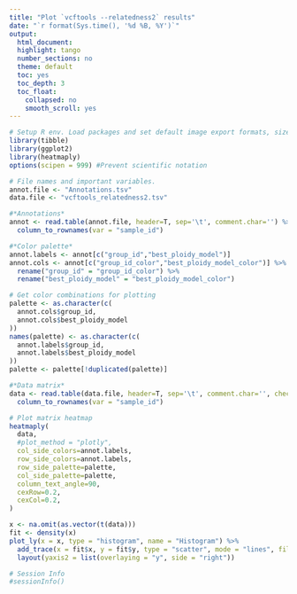 ```yaml
---
title: "Plot `vcftools --relatedness2` results"
date: "`r format(Sys.time(), '%d %B, %Y')`"
output:
  html_document:
  highlight: tango
  number_sections: no
  theme: default
  toc: yes
  toc_depth: 3
  toc_float:
    collapsed: no
    smooth_scroll: yes
---
```



```r
# Setup R env. Load packages and set default image export formats, size and resolution.
library(tibble)
library(ggplot2)
library(heatmaply)
options(scipen = 999) #Prevent scientific notation
```


```r
# File names and important variables.
annot.file <- "Annotations.tsv"
data.file <- "vcftools_relatedness2.tsv"
```


```r
#*Annotations*
annot <- read.table(annot.file, header=T, sep='\t', comment.char='') %>% 
  column_to_rownames(var = "sample_id")
```


```r
#*Color palette*
annot.labels <- annot[c("group_id","best_ploidy_model")]
annot.cols <- annot[c("group_id_color","best_ploidy_model_color")] %>% 
  rename("group_id" = "group_id_color") %>% 
  rename("best_ploidy_model" = "best_ploidy_model_color")

# Get color combinations for plotting
palette <- as.character(c(
  annot.cols$group_id, 
  annot.cols$best_ploidy_model
))
names(palette) <- as.character(c(
  annot.labels$group_id, 
  annot.labels$best_ploidy_model
))
palette <- palette[!duplicated(palette)]
```


```r
#*Data matrix*
data <- read.table(data.file, header=T, sep='\t', comment.char='', check.names=FALSE) %>% 
  column_to_rownames(var = "sample_id")
```


```r
# Plot matrix heatmap
heatmaply(
  data,
  #plot_method = "plotly",
  col_side_colors=annot.labels,
  row_side_colors=annot.labels,
  row_side_palette=palette,
  col_side_palette=palette,
  column_text_angle=90,
  cexRow=0.2,
  cexCol=0.2,
)
```


```r
x <- na.omit(as.vector(t(data)))
fit <- density(x)
plot_ly(x = x, type = "histogram", name = "Histogram") %>% 
  add_trace(x = fit$x, y = fit$y, type = "scatter", mode = "lines", fill = "tozeroy", yaxis = "y2", name = "Density") %>% 
  layout(yaxis2 = list(overlaying = "y", side = "right"))
```


```r
# Session Info
#sessionInfo()
```
